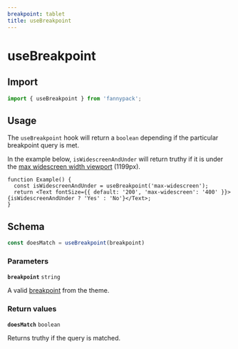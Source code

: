 ```yaml
---
breakpoint: tablet
title: useBreakpoint
---
```


# useBreakpoint

## Import

```js
import { useBreakpoint } from 'fannypack';
```

## Usage

The `useBreakpoint` hook will return a `boolean` depending if the particular breakpoint query is met.

In the example below, `isWidescreenAndUnder` will return truthy if it is under the [max widescreen width viewport](/breakpoints) (1199px).

```function-live
function Example() {
  const isWidescreenAndUnder = useBreakpoint('max-widescreen');
  return <Text fontSize={{ default: '200', 'max-widescreen': '400' }}>{isWidescreenAndUnder ? 'Yes' : 'No'}</Text>;
}
```

## Schema

```js
const doesMatch = useBreakpoint(breakpoint)
```

### Parameters

**<Code marginRight="major-1">breakpoint</Code>** `string`

A valid [breakpoint](/breakpoints) from the theme.

### Return values

**<Code marginRight="major-1">doesMatch</Code>** `boolean`

Returns truthy if the query is matched.
